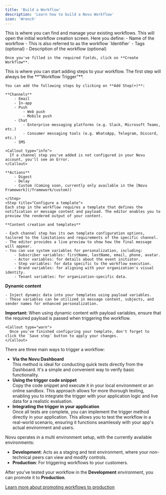 ```yaml
---
title: 'Build a Workflow'
description: 'Learn how to build a Novu Workflow'
icon: 'Wrench'
---
```


<Steps>
  <Step title="Navigate to the workflows tab in the Novu Dashboard">
    This is where you can find and manage your existing workflows.
  </Step>
  <Step title="Click on Create Workflow">
    This will open the initial workflow creation screen.
    Here you define:
    - Name of the workflow
        - This is also referred to as the workflow `Identifier`
    - Tags (optional)
    - Description of the workflow (optional)

    Once you've filled in the required fields, click on **Create Workflow**.

  </Step>
  <Step title="Add a workflow step">
    This is where you can start adding steps to your workflow. The first step will always be the **"Workflow Trigger"**.

    You can add the following steps by clicking on **Add Step(+)**:

    **Channels**
        - Email
        - In-app
        - Push
            - Web push
            - Mobile push
        - Chat
            - Enterprise messaging platforms (e.g. Slack, Microsoft Teams, etc.)
            - Consumer messaging tools (e.g. WhatsApp, Telegram, Discord, etc.)
        - SMS

    <Callout type="info">
      If a channel step you've added is not configured in your Novu account, you'll see an Error.
    </Callout>

    **Actions**
        - Digest
        - Delay
        - Custom (Coming soon, currently only available in the [Novu Framework](/framework/custom))

    </Step>
    <Step title="Configure a template">
    Each step in the workflow requires a template that defines the notification or message content and payload. The editor enables you to preview the rendered output of your content.

    **Content creation and templates**

    - Each channel step has its own template configuration options, tailored to the limitations and requirements of the specific channel.
    - The editor provides a live preview to show how the final message will appear.
    - You can use system variables for personalization, including:
        - Subscriber variables: firstName, lastName, email, phone, avatar.
        - Actor variables: for details about the event initiator.
        - Step variables: for data specific to the workflow execution.
        - Brand variables: for aligning with your organization's visual identity.
        - Tenant variables: for organization-specific data.

**Dynamic content**

    - Inject dynamic data into your templates using payload variables.
    - These variables can be utilized in message content, subjects, and sender names for enhanced personalization.

**Important:** When using dynamic content with payload variables, ensure that the required payload is passed when triggering the workflow.

    <Callout type="warn">
      Once you've finished configuring your template, don't forget to click the `Save step` button to apply your changes.
    </Callout>

  </Step>
  
<Step title="Trigger the workflow">
  There are three main ways to trigger a workflow:

- **Via the Novu Dashboard**  
   This method is ideal for conducting quick tests directly from the Dashboard. It's a simple and convenient way to verify basic functionality.
- **Using the trigger code snippet**  
  Copy the code snippet and execute it in your local environment or an online sandbox. This approach allows for more thorough testing, enabling you to integrate the trigger with your application logic and live data for a realistic evaluation.
- **Integrating the trigger in your application**  
   Once all tests are complete, you can implement the trigger method directly in your application. This allows you to test the workflow in a real-world scenario, ensuring it functions seamlessly with your app's actual environment and users.

</Step>

<Step title="Promote a workflow to the production environment">
Novu operates in a multi environment setup, with the currently available environments:

- **Development**: Acts as a staging and test environment, where your non-technical peers can view and modify controls.
- **Production**: For triggering workflows to your customers.

After you've tested your workflow in the **Development** environment, you can promote it to **Production**.

[Learn more about promoting workflows to production](/framework/deployment/production)

</Step>
</Steps>
